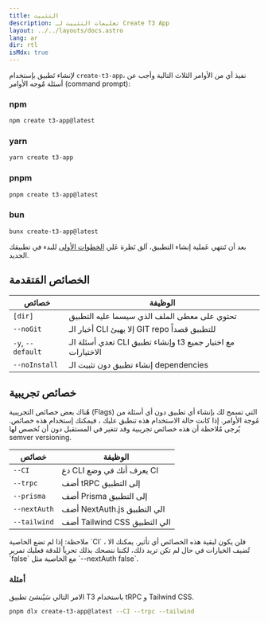 ```yaml
---
title: التثبيت
description: تعليمات التثبيت لـ Create T3 App
layout: ../../layouts/docs.astro
lang: ar
dir: rtl
isMdx: true
---
```



لإنشاء تَطبيق بإستخدام `create-t3-app`، نفيذ أي من الأوامر الثلاث التالية وأجب عن أسئلة مٌوجه الأوامر (command prompt):

### npm

```bash
npm create t3-app@latest
```

### yarn

```bash
yarn create t3-app
```

### pnpm

```bash
pnpm create t3-app@latest
```

### bun

```bash
bunx create-t3-app@latest
```

بعد أن تَنتهي عَملية إنشاء التطبيق، اَلق نَظرة عَلي [الخطوات الأولى](/ar/usage/first-steps) للبدء في تطبيقك الجديد.

## الخصائص المَتقدمة

| خصائص             | الوظيفة                                                      |
| ----------------- | ------------------------------------------------------------ |
| `[dir]`           | تحتوي على معطى الملف الذي سيسما عليه التطبيق                 |
| `--noGit`         | أخبار الـ CLI إلا يهيئ GIT repo للتطبيق قصداً                |
| `-y`, `--default` | تعدي أسئلة الـ CLI وإنشاء تطبيق t3 مع اختيار جميع الاختيارات |
| `--noInstall`     | إنشاء تطبيق دون تثبيت الـ dependencies                       |

## خصائص تجريبية

هُناك بعض خصائص التجريبية (Flags) التي تسمح لك بإنشاء أي تطبيق دون أي أسئلة من مُوجة الأوامر. إذا كانت حالة الاستخدام هذه تنطبق عليك ، فيمكنك إستخدام هذه خصائص. يٌرجى مٌلاحظة أن هذه خصائص تجريبية وقد تتغير في المستقبل دون أن نُخصص لها semver versioning.

| خصائص        | الوظيفة                      |
| ------------ | ---------------------------- |
| `--CI`       | دع CLI يعرف أنك في وضع CI    |
| `--trpc`     | أضف tRPC إلى التطبيق         |
| `--prisma`   | أضف Prisma إلى التطبيق       |
| `--nextAuth` | أضف NextAuth.js الي التطبيق  |
| `--tailwind` | أضف Tailwind CSS الي التطبيق |

<Callout type="warning">
  ملاحظة: إذا لم تضع الخاصية `CI` ، فلن يكون لبقية هذه الخصائص أي تأثير.
</Callout>
يمكنك الا تُضيف الخيارات في حال لم تكن تريد ذلك، لكننا ننصحك بذلك تحرياََ للدقة فعليك
تمرير `false` مع الخاصية مثل `--nextAuth false`.

### أمثلة

الامر التالي سَيٌنشئ تطبيق T3 باستخدام tRPC و Tailwind CSS.

```bash
pnpm dlx create-t3-app@latest --CI --trpc --tailwind
```
